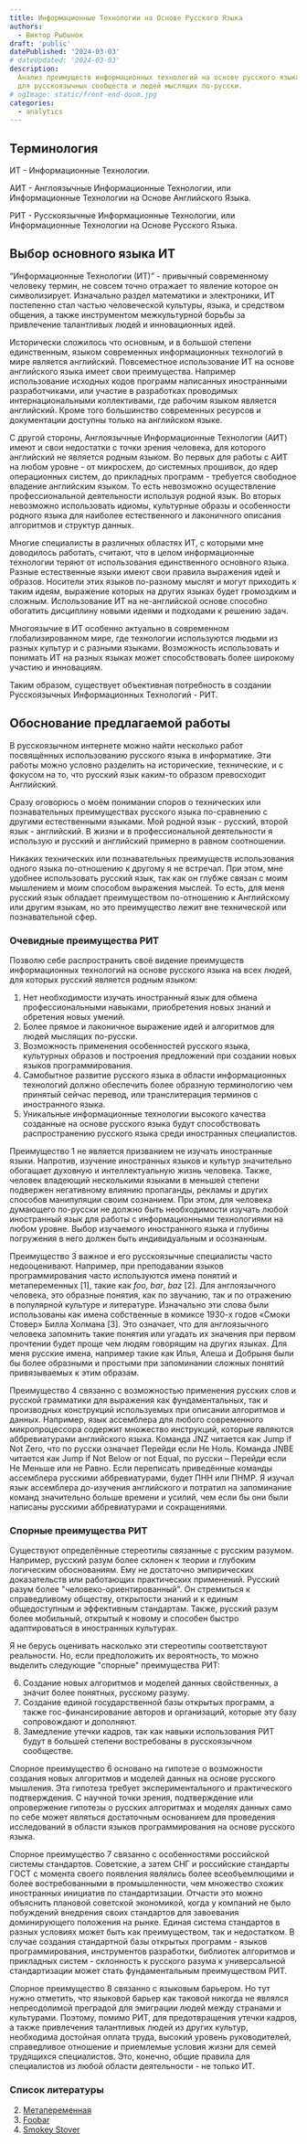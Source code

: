 ```yaml
---
title: Информационные Технологии на Основе Русского Языка
authors:
  - Виктор Рыбынок
draft: 'public'
datePublished: '2024-03-03'
# dateUpdated: '2024-03-03'
description:
  Анализ преимуществ информационных технологий на основе русского языка
  для русскоязычных сообществ и людей мыслящих по-русски.
# ogImage: static/front-end-doom.jpg
categories:
  - analytics
---
```


## Терминология

ИТ - Информационные Технологии.

АИТ - Англоязычные Информационные Технологии, или Информационные Технологии на
Основе Английского Языка.

РИТ - Русскоязычные Информационные Технологии, или Информационные Технологии на
Основе Русского Языка.

## Выбор основного языка ИТ

“Информационные Технологии (ИТ)” - привычный современному человеку термин, не
совсем точно отражает то явление которое он символизирует. Изначально раздел
математики и электроники, ИТ постепенно стал частью человеческой культуры,
языка, и средством общения, а также инструментом межкультурной борьбы за
привлечение талантливых людей и инновационных идей.

Исторически сложилось что основным, и в большой степени единственным, языком
современных информационных технологий в мире является английский. Повсеместное
использование ИТ на основе английского языка имеет свои преимущества. Например
использование исходных кодов программ написанных иностранными разработчиками,
или участие в разработках проводимых интернациональными коллективами, где
рабочим языком является английский. Кроме того большинство современных ресурсов
и документации доступны только на английском языке.

С другой стороны, Англоязычные Информационные Технологии (АИТ) имеют и свои
недостатки с точки зрения человека, для которого английский не является родным
языком. Во первых для работы с АИТ на любом уровне - от микросхем, до системных
прошивок, до ядер операционных систем, до прикладных программ - требуется
свободное владение английским языком. То есть невозможно осуществление
профессиональной деятельности используя родной язык. Во вторых невозможно
использовать идиомы, культурные образы и особенности родного языка для наиболее
естественного и лаконичного описания алгоритмов и структур данных.

Многие специалисты в различных областях ИТ, с которыми мне доводилось работать,
считают, что в целом информационные технологии теряют от использования
единственного основного языка. Разные естественные языки имеют свои правила
выражения идей и образов. Носители этих языков по-разному мыслят и могут
приходить к таким идеям, выражение которых на других языках будет громоздким и
сложным. Использование ИТ на не-английской основе способно обогатить дисциплину
новыми идеями и подходами к решению задач.

Многоязычие в ИТ особенно актуально в современном глобализированном мире, где
технологии используются людьми из разных культур и с разными
языками. Возможность использовать и понимать ИТ на разных языках может
способствовать более широкому участию и инновациям.

Таким образом, существует объективная потребность в создании Русскоязычных
Информационных Технологий - РИТ.

## Обоснование предлагаемой работы

В русскоязычном интернете можно найти несколько работ посвящённых использованию
русского языка в информатике. Эти работы можно условно разделить на
исторические, технические, и с фокусом на то, что русский язык каким-то образом
превосходит Английский.

Сразу оговорюсь о моём понимании споров о технических или познавательных
преимуществах русского языка по-сравнению с другими естественными языками. Мой
родной язык - русский, второй язык - английский. В жизни и в профессиональной
деятельности я использую и русский и английский примерно в равном соотношении.

Никаких технических или познавательных преимуществ использования одного языка
по-отношению к другому я не встречал. При этом, мне удобнее использовать русский
язык, так как он глубже связан с моим мышлением и моим способом выражения
мыслей. То есть, для меня русский язык обладает преимуществом по-отношению к
Английскому или другим языкам, но это преимущество лежит вне технической или
познавательной сфер.

### Очевидные преимущества РИТ

Позволю себе распространить своё видение преимуществ информационных технологий
на основе русского языка на всех людей, для которых русский является родным
языком:

1. Нет необходимости изучать иностранный язык для обмена профессиональными
   навыками, приобретения новых знаний и обретения новых умений.
2. Более прямое и лаконичное выражение идей и алгоритмов для людей мыслящих
   по-русски.
3. Возможность применения особенностей русского языка, культурных образов и
   построения предложений при создании новых языков программирования.
4. Самобытное развитие русского языка в области информационных технологий должно
   обеспечить более образную терминологию чем принятый сейчас перевод, или
   транслитерация терминов с иностранного языка.
5. Уникальные информационные технологии высокого качества созданные на основе
   русского языка будут способствовать распространению русского языка среди
   иностранных специалистов.

Преимущество 1 не является призванием не изучать иностранные языки. Напротив,
изучение иностранных языков и культур значительно обогащает духовную и
интеллектуальную жизнь человека. Также, человек владеющий несколькими языками в
меньшей степени подвержен негативному влиянию пропаганды, рекламы и других
способов манипуляции своим сознанием. При этом, для человека думающего по-русски
не должно быть необходимости изучать любой иностранный язык для работы с
информационными технологиями на любом уровне. Выбор изучаемого иностранного
языка и глубины погружения в него должен быть индивидуальным и осознанным.

Преимущество 3 важное и его русскоязычные специалисты часто
недооценивают. Например, при преподавании языков программирования часто
используются имена понятий и метапеременных [1], такие как _foo_, _bar_, _baz_
[2]. Для англоязычного человека, это образные понятия, как по звучанию, так и по
отражению в популярной культуре и литературе. Изначально эти слова были
использованы как имена собственные в комиксе 1930-х годов «Смоки Стовер» Билла
Холмана [3]. Это означает, что для англоязычного человека запомнить такие
понятия или угадать их значения при первом прочтении будет проще чем людям
говорящим на других языках. Для меня русские имена, например такие как Илья,
Алеша и Добрыня были бы более образными и простыми при запоминании сложных
понятий привязываемых к этим образам.

Преимущество 4 связанно с возможностью применения русских слов и русской
грамматики для выражения как фундаментальных, так и производных конструкций
используемых при описании алгоритмов и данных. Например, язык ассемблера для
любого современного микропроцессора содержит множество инструкций, которые
являются аббревиатурами английского языка. Команда JNZ читается как Jump if Not
Zero, что по русски означает Перейди если Не Ноль. Команда JNBE читается как
Jump if Not Below or not Equal, по русски&nbsp;– Перейди если Не Меньше или не
Равно. Если переписать приведённые команды ассемблера русскими аббревиатурами,
будет ПНН или ПНМР. Я изучал язык ассемблера до-изучения английского и потратил
на запоминание команд значительно больше времени и усилий, чем если бы они были
написаны русскими аббревиатурами и сокращениями.


### Спорные преимущества РИТ

Существуют определённые стереотипы связанные с русским разумом. Например,
русский разум более склонен к теории и глубоким логическим обоснованиям. Ему не
достаточно эмпирических доказательств или работающих практических
применений. Русский разум более "человеко-ориентированный". Он стремиться к
справедливому обществу, открытости знаний и к единым общедоступным и эффективным
стандартам. Также, русский разум более мобильный, открытый к новому и способен
быстро адаптироваться в иностранных культурах.

Я не берусь оценивать насколько эти стереотипы соответствуют реальности. Но,
если предположить их вероятность, то можно выделить следующие "спорные"
преимущества РИТ:

6. Создание новых алгоритмов и моделей данных свойственных, а значит более
   понятных, русскому разуму.
7. Создание единой государственной базы открытых программ, а также
   гос-финансирование авторов и организаций, которые эту базу сопровождают и
   дополняют.
8. Замедление утечки кадров, так как навыки использования РИТ будут в большей
   степени востребованы в русскоязычном сообществе.

Спорное преимущество 6 основано на гипотезе о возможности создания новых
алгоритмов и моделей данных на основе русского мышления. Эта гипотеза требует
экспериментального и практического подтверждения. С научной точки зрения,
подтверждение или опровержение гипотезы о русских алгоритмах и моделях данных
само по себе может являться достаточным основанием для проведения исследований в
области языков программирования на основе русского языка.

Спорное преимущество 7 связанно с особенностями российской системы стандартов.
Советские, а затем СНГ и российские стандарты ГОСТ с момента своего появления
являлись более всеобъемлющими и более востребованными в промышленности, чем
множество схожих иностранных инициатив по стандартизации. Отчасти это можно
объяснить плановой советской экономикой, когда у компаний не было побуждений
внедрения своих стандартов для завоевания доминирующего положения на
рынке. Единая система стандартов в разных условиях может быть как преимуществом,
так и недостатком. В случае создания стандартной базы открытых программ - языков
программирования, инструментов разработки, библиотек алгоритмов и прикладных
систем - склонность к русского разума к универсальной стандартизации может стать
фундаментальным преимуществом РИТ.

Спорное преимущество 8 связанно с языковым барьером. Но тут нужно отметить, что
языковой барьер как таковой никогда не являлся непреодолимой преградой для
эмиграции людей между странами и культурами. Поэтому, помимо РИТ, для
предотвращения утечки кадров, а также привлечения талантливых людей из других
культур, необходима достойная оплата труда, высокий уровень руководителей,
справедливое отношение и приемлемые условия жизни для семей трудящихся
специалистов. Это, конечно, общие правила для специалистов из любой области
деятельности - не только ИТ.

### Список литературы

2. [Метапеременная](https://ru.wikipedia.org/wiki/Метапеременная)
2. [Foobar](https://en.wikipedia.org/wiki/Foobar)
3. [Smokey Stover](https://en.wikipedia.org/wiki/Smokey_Stover)
